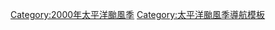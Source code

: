 <noinclude>
{{NoteTA
|G1=TyphoonNew
|skin=typhoon
}}
</noinclude>
{{Hurricane season bar
 |name=2000 Pacific typhoon season buttons
 |region=太平洋
 |year=2000
 |type=颱風
 |trackmap=2000 Pacific typhoon season summary.png
 |timeline=
 |storms=
{{Hurricane_season_bar/button
|intensity=TY
|stormname=達維
|linkname=颱風達維 (2000年)
}}
{{Hurricane_season_bar/button
|intensity=TS
|stormname=龍王
|linkname=2000年太平洋颱風季#熱帶風暴龍王 (Longwang)
}}
{{Hurricane_season_bar/button
|intensity=TD
|stormname=03W
|linkname=2000年太平洋颱風季#熱帶低氣壓03W
}}
{{Hurricane_season_bar/button
|intensity=TD
|stormname=04W
|linkname=2000年太平洋颱風季#熱帶低氣壓04W
}}
{{Hurricane_season_bar/button
|intensity=TD
|stormname=618
|linkname=熱帶低氣壓618
}}
{{Hurricane_season_bar/button
|intensity=TY
|stormname=鴻雁
|linkname=颱風鴻雁 (2000年)
}}
{{Hurricane_season bar/button
|intensity=TY
|stormname=啟德
|linkname=颱風啟德 (2000年)
}}
{{Hurricane_season_bar/button
|intensity=TD
|stormname=07W
|linkname=2000年太平洋颱風季#熱帶低氣壓07W
}}
{{Hurricane season bar gap}}
{{Hurricane_season_bar/button
|intensity=TD
|stormname=08W
|linkname=2000年太平洋颱風季#熱帶低氣壓08W
}}
{{Hurricane_season_bar/button
|intensity=TS
|stormname=天秤
|linkname=2000年太平洋颱風季#熱帶風暴天秤 (Tembin)
}}
{{Hurricane_season_bar/button
|intensity=TD
|stormname=10W
|linkname=2000年太平洋颱風季#熱帶低氣壓10W
}}
{{Hurricane_season_bar/button
|intensity=STS
|stormname=布拉萬
|linkname=2000年太平洋颱風季#強烈熱帶風暴布拉萬 (Bolaven)
}}
{{Hurricane_season_bar/button
|intensity=TS
|stormname=珍珠
|linkname=2000年太平洋颱風季#熱帶風暴珍珠 (Chanchu)
}}
{{Hurricane_season_bar/button
|intensity=TY
|stormname=杰拉華
|linkname=颱風杰拉華 (2000年)
}}
{{Hurricane_season_bar/button
|intensity=TD
|stormname=14W
|linkname=2000年太平洋颱風季#熱帶低氣壓14W
}}
{{Hurricane_season_bar/button
|intensity=TY
|stormname=艾雲尼
|linkname=2000年太平洋颱風季#颱風艾雲尼 (Ewiniar)
}}
{{Hurricane season bar gap}}
{{Hurricane_season_bar/button
|intensity=TD
|stormname=16W
|linkname=2000年太平洋颱風季#熱帶低氣壓16W
}}
{{Hurricane_season_bar/button
|intensity=TD
|stormname=17W
|linkname=2000年太平洋颱風季#熱帶低氣壓17W
}}
{{Hurricane_season_bar/button
|intensity=TY
|stormname=碧利斯
|linkname=颱風碧利斯 (2000年)
}}
{{Hurricane_season_bar/button
|intensity=TS
|stormname=格美
|linkname=2000年太平洋颱風季#熱帶風暴格美 (Kaemi)
}}
{{Hurricane_season_bar/button
|intensity=TY
|stormname=派比安
|linkname=颱風派比安 (2000年)
}}
{{Hurricane_season_bar/button
|intensity=TS
|stormname=瑪莉亞
|linkname=熱帶風暴瑪莉亞 (2000年)
}}
{{Hurricane_season_bar/button
|intensity=TY
|stormname=桑美
|linkname=颱風桑美 (2000年)
}}
{{Hurricane_season_bar/button
|intensity=TS
|stormname=寶霞
|linkname=熱帶風暴寶霞 (2000年)
}}
{{Hurricane season bar gap}}
{{Hurricane_season_bar/button
|intensity=TY
|stormname=悟空
|linkname=颱風悟空 (2000年)
}}
{{Hurricane_season_bar/button
|intensity=STS
|stormname=清松
|linkname=2000年太平洋颱風季#強烈熱帶風暴清松 (Sonamu)
}}
{{Hurricane_season_bar/button
|intensity=TY
|stormname=珊珊
|linkname=2000年太平洋颱風季#颱風珊珊 (Shanshan)
}}
{{Hurricane_season_bar/button
|intensity=TD
|stormname=27W
|linkname=2000年太平洋颱風季#熱帶低氣壓27W
}}
{{Hurricane_season_bar/button
|intensity=TD
|stormname=28W
|linkname=2000年太平洋颱風季#熱帶低氣壓28W
}}
{{Hurricane_season_bar/button
|intensity=TY
|stormname=摩羯
|linkname=颱風摩羯 (2000年)
}}
{{Hurricane_season_bar/button
|intensity=TY
|stormname=象神
|linkname=颱風象神 (2000年)
}}
{{Hurricane_season_bar/button
|intensity=STS
|stormname=貝碧嘉
|linkname=強烈熱帶風暴貝碧嘉 (2000年)
}}
{{Hurricane season bar gap}}
{{Hurricane_season_bar/button
|intensity=TD
|stormname=32W
|linkname=2000年太平洋颱風季#熱帶低氣壓32W
}}
{{Hurricane_season_bar/button
|intensity=TS
|stormname=溫比亞
|linkname=熱帶風暴溫比亞 (2000年)
}}
{{Hurricane_season_bar/button
|intensity=TD
|stormname=無名
|linkname=2000年太平洋颱風季#熱帶低氣壓
}}
{{Hurricane_season_bar/button
|intensity=TY
|stormname=蘇力
|linkname=2000年太平洋颱風季#颱風蘇力 (Soulik)
}}
}}[[Category:2000年太平洋颱風季]]
<noinclude>[[Category:太平洋颱風季導航模板]]</noinclude>